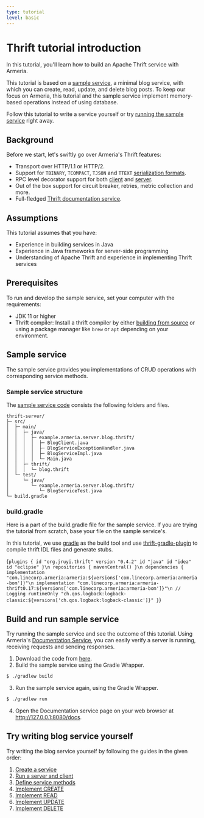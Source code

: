 ```yaml
---
type: tutorial
level: basic
---
```



# Thrift tutorial introduction

In this tutorial, you'll learn how to build an Apache Thrift service with Armeria.

This tutorial is based on a [sample service](#sample-service), a minimal blog service, with which you can create, read, update, and delete blog posts.
To keep our focus on Armeria, this tutorial and the sample service implement memory-based operations instead of using database.

Follow this tutorial to write a service yourself or try [running the sample service](#build-and-run-sample-service) right away.

## Background

Before we start, let's swiftly go over Armeria's Thrift features:

- Transport over HTTP/1.1 or HTTP/2.
- Support for `TBINARY`, `TCOMPACT`, `TJSON` and `TTEXT` [serialization formats](/docs/server-thrift#serialization-formats).
- RPC level decorator support for both [client](/docs/client-decorator#implementing-decoratinghttpclientfunction-and-decoratingrpcclientfunction)
and [server](/docs/server-decorator#implementing-decoratinghttpservicefunction-and-decoratingrpcservicefunction).
- Out of the box support for circuit breaker, retries, metric collection and more.
- Full-fledged [Thrift documentation service](/docs/server-docservice).

## Assumptions

This tutorial assumes that you have:

- Experience in building services in Java
- Experience in Java frameworks for server-side programming
- Understanding of Apache Thrift and experience in implementing Thrift services

## Prerequisites

To run and develop the sample service, set your computer with the requirements:

* JDK 11 or higher
* Thrift compiler: Install a thrift compiler by either [building from source](https://thrift.apache.org/docs/install/) or using a package manager like `brew` or `apt` depending on your environment.

## Sample service

The sample service provides you implementations of CRUD operations with corresponding service methods.

### Sample service structure

The [sample service code](https://github.com/line/armeria-examples/tree/main/tutorials/thrift) consists the following folders and files.

```
thrift-server/
├─ src/
│  ├─ main/
│  │  ├─ java/
│  │  │  ├─ example.armeria.server.blog.thrift/
│  │  │  │  ├─ BlogClient.java
│  │  │  │  ├─ BlogServiceExceptionHandler.java
│  │  │  │  ├─ BlogServiceImpl.java
│  │  │  │  └─ Main.java
│  │  ├─ thrift/
│  │  │  └─ blog.thrift
│  └─ test/
│     └─ java/
│        └─ example.armeria.server.blog.thrift/
│           └─ BlogServiceTest.java
└─ build.gradle
```

### build.gradle

Here is a part of the build.gradle file for the sample service.
If you are trying the tutorial from scratch, base your file on the sample service's.

<Tip>

In this tutorial, we use [gradle](https://gradle.org/) as the build tool and use [thrift-gradle-plugin](https://plugins.gradle.org/plugin/org.jruyi.thrift) to compile thrift IDL files and generate stubs.

</Tip>

<CodeBlock language="groovy" filename="build.gradle">{`
plugins {
    id "org.jruyi.thrift" version "0.4.2"
    id "java"
    id "idea"
    id "eclipse"
}\n
repositories {
  mavenCentral()
}\n
dependencies {
  implementation "com.linecorp.armeria:armeria:${versions['com.linecorp.armeria:armeria-bom']}"\n
  implementation "com.linecorp.armeria:armeria-thrift0.17:${versions['com.linecorp.armeria:armeria-bom']}"\n
  // Logging
  runtimeOnly "ch.qos.logback:logback-classic:${versions['ch.qos.logback:logback-classic']}"
}
`}</CodeBlock>

## Build and run sample service

Try running the sample service and see the outcome of this tutorial.
Using Armeria's [Documentation Service](/docs/server-docservice), you can easily verify a server is running, receiving requests and sending responses.

1. Download the code from [here](https://github.com/line/armeria-examples/tree/main/tutorials/thrift).
2. Build the sample service using the Gradle Wrapper.
  ```bash
  $ ./gradlew build
  ```
3. Run the sample service again, using the Gradle Wrapper.
  ```bash
  $ ./gradlew run
  ```
4. Open the Documentation service page on your web browser at http://127.0.0.1:8080/docs.

## Try writing blog service yourself

Try writing the blog service yourself by following the guides in the given order:

1. [Create a service](/tutorials/thrift/blog/create-service)
2. [Run a server and client](/tutorials/thrift/blog/run-server-and-client)
3. [Define service methods](/tutorials/thrift/blog/define-service-methods)
4. [Implement CREATE](/tutorials/thrift/blog/implement-create)
5. [Implement READ](/tutorials/thrift/blog/implement-read)
6. [Implement UPDATE](/tutorials/thrift/blog/implement-update)
7. [Implement DELETE](/tutorials/thrift/blog/implement-delete)
